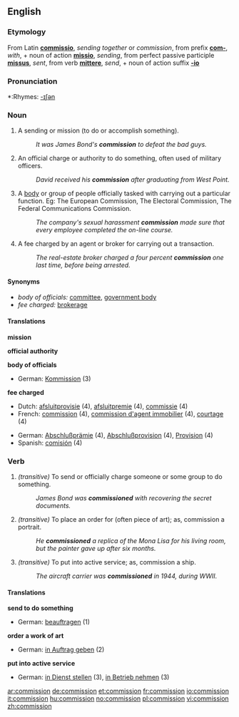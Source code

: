 ==English==

===Etymology===
From Latin '''[[commissio]]''', ''sending together'' or ''commission'', from prefix '''[[com-]]''', ''with'', + noun of action '''[[missio]]''', ''sending'', from perfect passive participle '''[[missus]]''', ''sent'', from verb '''[[mittere]]''', ''send'', + noun of action suffix '''[[-io]]'''

===Pronunciation===
*:Rhymes: [[Rhymes:English:-ɪʃən|-ɪʃən]]

===Noun===
{{en-noun}}

# A sending or mission (to do or accomplish something).
#: ''It was James Bond's '''commission''' to defeat the bad guys.''
# An official charge or authority to do something, often used of military officers.
#:''David received his '''commission''' after graduating from West Point.''
# A [[body]] or group of people officially tasked with carrying out a particular function.  Eg: The European Commission, The Electoral Commission, The Federal Communications Commission.
#: ''The company's sexual harassment '''commission''' made sure that every employee completed the on-line course.''
# A fee charged by an agent or broker for carrying out a transaction.
#: ''The real-estate broker charged a four percent '''commission''' one last time, before being arrested.''

====Synonyms====
* ''body of officials:'' [[committee]], [[government body]]
* ''fee charged:'' [[brokerage]]

====Translations====
'''mission'''
{{top}}
{{mid}}
{{bottom}}

'''official authority'''
{{top}}
{{mid}}
{{bottom}}

'''body of officials'''
{{top}}
*German: [[Kommission]] {{f}} (3)
{{mid}}
{{bottom}}

'''fee charged'''
{{top}}
*Dutch: [[afsluitprovisie]] {{f}} (4), [[afsluitpremie]] {{f}} (4), [[commissie]] {{f}} (4)
*French: [[commission#French|commission]] {{f}} (4), [[commission d'agent immobilier]] {{f}} (4), [[courtage]] {{m}} (4)
{{mid}}
*German: [[Abschlußprämie]] {{f}} (4), [[Abschlußprovision]] {{f}} (4), [[Provision]] {{f}} (4)
*Spanish: [[comisión]] {{f}} (4)
{{bottom}}

===Verb===
{{en-verb}}

# ''(transitive)'' To send or officially charge someone or some group to do something.
#: ''James Bond was '''commissioned''' with recovering the secret documents.''
# ''(transitive)'' To place an order for (often piece of art); as, commission a portrait.
#: ''He '''commissioned''' a replica of the Mona Lisa for his living room, but the painter gave up after six months.''
# ''(transitive)'' To put into active service; as, commission a ship.
#: ''The aircraft carrier was '''commissioned''' in 1944, during WWII.''

====Translations====
'''send to do something'''
{{top}}
*German: [[beauftragen]] (1)
{{mid}}
{{bottom}}

'''order a work of art'''
{{top}}
*German: [[in Auftrag geben]] (2)
{{mid}}
{{bottom}}

'''put into active service'''
{{top}}
*German: [[in Dienst stellen]] (3), [[in Betrieb nehmen]] (3)
{{mid}}
{{bottom}}

[[ar:commission]]
[[de:commission]]
[[et:commission]]
[[fr:commission]]
[[io:commission]]
[[it:commission]]
[[hu:commission]]
[[no:commission]]
[[pl:commission]]
[[vi:commission]]
[[zh:commission]]